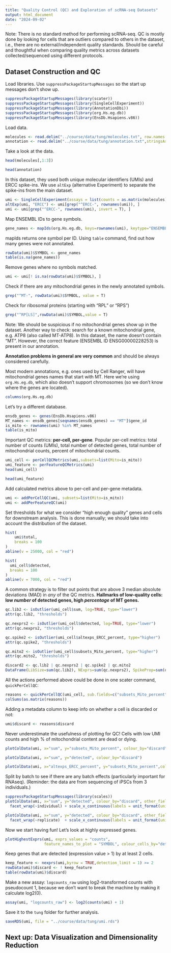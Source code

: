 ```yaml
---
title: "Quality Control (QC) and Exploration of scRNA-seq Datasets"
output: html_document
date: "2024-09-02"
---
```


Note: There is no standard method for performing scRNA-seq. QC is mostly done by looking for cells that are outliers compared to others in the dataset, i.e., there are no external/independent quality standards. Should be careful and thoughtful when comparing quality metrics across datasets collected/sequenced using different protocols.

## Dataset Construction and QC

Load libraries. Use `suppressPackageStartupMessages` so the start up messages don't show up.

```r
suppressPackageStartupMessages(library(scater))
suppressPackageStartupMessages(library(SingleCellExperiment))
suppressPackageStartupMessages(library(AnnotationDbi))
suppressPackageStartupMessages(library(org.Hs.eg.db))
suppressPackageStartupMessages(library(EnsDb.Hsapiens.v86))
```

Load data.

```r
molecules <- read.delim("../course/data/tung/molecules.txt", row.names = 1)
annotation <- read.delim("../course/data/tung/annotation.txt",stringsAsFactors = T)
```

Take a look at the data.

```r
head(molecules[,1:3])
```

```r
head(annotation)
```

In this dataset, they used both unique molecular identifiers (UMIs) and ERCC spike-ins. We use `altExp` (alternative Experiment) to separate the spike-ins from the main dataset.

```r
umi <- SingleCellExperiment(assays = list(counts = as.matrix(molecules)), colData = annotation)
altExp(umi, "ERCC") <- umi[grep("^ERCC-", rownames(umi)), ]
umi <- umi[grep("^ERCC-", rownames(umi), invert = T), ]
```

Map ENSEMBL IDs to gene symbols.

```r
gene_names <- mapIds(org.Hs.eg.db, keys=rownames(umi), keytype="ENSEMBL", columns="SYMBOL", column="SYMBOL")
```

mapIds returns one symbol per ID. Using `table` command, find out how many genes were not annotated.

```r
rowData(umi)$SYMBOL <- gene_names
table(is.na(gene_names))
```

Remove genes where no symbols matched.

```r
umi <- umi[! is.na(rowData(umi)$SYMBOL), ]
```

Check if there are any mitochondrial genes in the newly annotated symbols.

```r
grep("^MT-", rowData(umi)$SYMBOL, value = T)
```

Check for ribosomal proteins (starting with "RPL" or "RPS")

```r
grep("^RP[LS]",rowData(umi)$SYMBOL,value = T)
```

Note: We should be suspicious if no mitochondrial genes show up in the dataset. Another way to check: search for a known mitochondrial gene, e.g. ATP8 (also called MT-ATP8). In this dataset, the name doesn't contain "MT". However, the correct feature (ENSEMBL ID ENSG00000228253) is present in our annotation.

**Annotation problems in general are very common** and should be always considered carefully.

Most modern annotations, e.g. ones used by Cell Ranger, will have mitochondrial genes names that start with MT. Here we're using `org.Hs.eg.db`, which also doesn't support chromosomes (so we don't know where the genes are located).

```r
columns(org.Hs.eg.db)
```

Let's try a different database.

```r
ensdb_genes <- genes(EnsDb.Hsapiens.v86)
MT_names <- ensdb_genes[seqnames(ensdb_genes) == "MT"]$gene_id
is_mito <- rownames(umi) %in% MT_names
table(is_mito)
```

Important QC metrics: **per-cell, per-gene**.
Popular per-cell metrics: total number of counts (UMIs), total number of detected genes, total number of mitochondrial counts, percent of mitochondrial counts.

```r
umi_cell <- perCellQCMetrics(umi,subsets=list(Mito=is_mito))
umi_feature <- perFeatureQCMetrics(umi)
head(umi_cell)
```

```r
head(umi_feature)
```

Add calculated metrics above to per-cell and per-gene metadata.

```r
umi <- addPerCellQC(umi, subsets=list(Mito=is_mito))
umi <- addPerFeatureQC(umi)
```

Set thresholds for what we consider "high enough quality" genes and cells for downstream analysis. This is done manually; we should take into account the distribution of the dataset. 

```r
hist(
    umi$total,
    breaks = 100
)
abline(v = 25000, col = "red")
```
```r
hist(
  umi_cell$detected,
  breaks = 100
)
abline(v = 7000, col = "red")
```

A common strategy is to filter out points that are above 3 median absolute deviations (MAD) in *any* of the QC metrics. **Hallmarks of low-quality cells: low *number* of detected genes, high *percentage* of MT genes.**

```r
qc.lib2 <- isOutlier(umi_cell$sum, log=TRUE, type="lower")
attr(qc.lib2, "thresholds")
```

```r
qc.nexprs2 <- isOutlier(umi_cell$detected, log=TRUE, type="lower")
attr(qc.nexprs2, "thresholds")
```

```r
qc.spike2 <- isOutlier(umi_cell$altexps_ERCC_percent, type="higher")
attr(qc.spike2, "thresholds")
```

```r
qc.mito2 <- isOutlier(umi_cell$subsets_Mito_percent, type="higher")
attr(qc.mito2, "thresholds")
```

```r
discard2 <- qc.lib2 | qc.nexprs2 | qc.spike2 | qc.mito2
DataFrame(LibSize=sum(qc.lib2), NExprs=sum(qc.nexprs2), SpikeProp=sum(qc.spike2), MitoProp=sum(qc.mito2), Total=sum(discard2))
```

All the actions performed above could be done in one scater command, `quickPerCellQC`:

```r
reasons <- quickPerCellQC(umi_cell, sub.fields=c("subsets_Mito_percent", "altexps_ERCC_percent"))
colSums(as.matrix(reasons))
```
Adding a metadata column to keep info on whether a cell is discarded or not:

```r
umi$discard <- reasons$discard
```

Never underestimate the usefulness of plotting for QC! Cells with low UMI counts and high % of mitochondrial content are dead or dying.

```r
plotColData(umi, x="sum", y="subsets_Mito_percent", colour_by="discard")
```
```r
plotColData(umi, x="sum", y="detected", colour_by="discard")
```

```r
plotColData(umi, x="altexps_ERCC_percent", y="subsets_Mito_percent",colour_by="discard")
```

Split by batch to see if there are any batch effects (particularly important for RNAseq). (Reminder: the data are from sequencing of iPSCs from 3 individuals.)

```r
suppressPackageStartupMessages(library(scales))
plotColData(umi, x="sum", y="detected", colour_by="discard", other_fields = "individual") + 
  facet_wrap(~individual) + scale_x_continuous(labels = unit_format(unit = "k", scale = 1e-3))
```

```r
plotColData(umi, x="sum", y="detected", colour_by="discard", other_fields = "replicate") + 
  facet_wrap(~replicate)  + scale_x_continuous(labels = unit_format(unit = "k", scale = 1e-3))
```

Now we start having fun! Let's look at highly expressed genes.

```r
plotHighestExprs(umi, exprs_values = "counts", 
                 feature_names_to_plot = "SYMBOL", colour_cells_by="detected")
```

Keep genes that are detected (expression value > 1) by at least 2 cells.

```r
keep_feature <- nexprs(umi,byrow = TRUE,detection_limit = 1) >= 2
rowData(umi)$discard <- ! keep_feature
table(rowData(umi)$discard)
```

Make a new assay: `logcounts_raw` using log2-transformed counts with pseudocount 1, because we don't want to break the machine by making it calculate log2(0).

```r
assay(umi, "logcounts_raw") <- log2(counts(umi) + 1)
```

Save it to the `tung` folder for further analysis.

```r
saveRDS(umi, file = "../course/data/tung/umi.rds")
```

## Next up: Data Visualization and Dimensionality Reduction